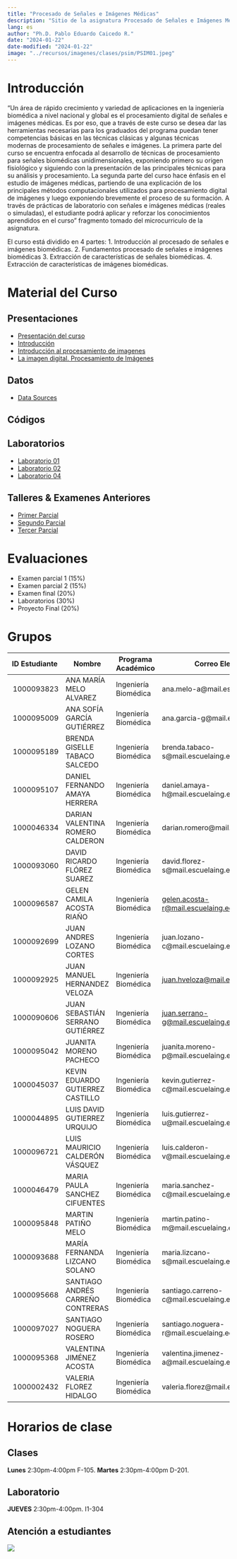 ---
title: "Procesado de Señales e Imágenes Médicas"
description: "Sitio de la asignatura Procesado de Señales e Imágenes Médicas en la Escuela Colombiana de Ingeniería"
lang: es
author: "Ph.D. Pablo Eduardo Caicedo R."
date: "2024-01-22"
date-modified: "2024-01-22"
image: "../recursos/imagenes/clases/psim/PSIM01.jpeg"
---

# Introducción

"Un área de rápido crecimiento y variedad de aplicaciones en la ingeniería biomédica a nivel nacional y global es el procesamiento digital de señales e imágenes médicas. Es por eso, que a través de este curso se desea dar las herramientas necesarias para los graduados del programa puedan tener competencias básicas en las técnicas clásicas y algunas técnicas modernas de procesamiento de señales e imágenes. La primera parte del curso se encuentra enfocada al desarrollo de técnicas de procesamiento para señales biomédicas unidimensionales, exponiendo primero su origen fisiológico y siguiendo con la presentación de las principales técnicas para su análisis y procesamiento. La segunda parte del curso hace énfasis en el estudio de imágenes médicas, partiendo de una explicación de los principales métodos computacionales utilizados para procesamiento digital de imágenes y luego exponiendo brevemente el proceso de su formación. A través de prácticas de laboratorio con señales e imágenes médicas (reales o simuladas), el estudiante podrá aplicar y reforzar los conocimientos aprendidos en el curso" fragmento tomado del microcurriculo de la asignatura.

El curso está dividido en 4 partes:
1.	Introducción al procesado de señales e imágenes biomédicas.
2.	Fundamentos procesado de señales e imágenes biomédicas
3.	Extracción de características de señales biomédicas.
4.	Extracción de características de imágenes biomédicas.

# Material del Curso

## Presentaciones

- [Presentación del curso](../presentaciones/PSIM/Lect001_Presentacion.qmd)
- [Introducción](../presentaciones/PSIM/Lect002_Intro_PSIM.qmd)
- [Introducción al procesamiento de imagenes](../presentaciones/PSIM/lect004_Intro_ImgProc.qmd)
- [La imagen digital. Procesamiento de Imágenes](../presentaciones/PSIM/Lect005_Imag_Proc_001.qmd)
  
## Datos

* [Data Sources](../presentaciones/PSIM/Asist001_SourcesData.qmd)

## Códigos


## Laboratorios

- [Laboratorio 01](../laboratorios/PSIM/eval001_ConductaEntrada.ipynb)
- [Laboratorio 02](../laboratorios/PSIM/lab02_SignalProcessing.ipynb)
- [Laboratorio 04](../laboratorios/PSIM/lab04_ManipulacionImagenes.qmd)

## Talleres \& Examenes Anteriores

- [Primer Parcial](../recursos/talleres/PSIM/examen01_p.pdf)
- [Segundo Parcial](../recursos/talleres/PSIM/examen02_p.pdf)
- [Tercer Parcial](../recursos/talleres/PSIM/examen03_p.pdf)

# Evaluaciones

-	Examen parcial 1 (15%)
-	Examen parcial 2 (15%)
-	Examen final (20%)
-	Laboratorios (30%) 
-	Proyecto Final (20%)

# Grupos

| ID Estudiante | Nombre                            | Programa Académico   | Correo Electrónico                                                                    | Grupo |
| ------------- | --------------------------------- | -------------------- | ------------------------------------------------------------------------------------- | ----- |
|  1000093823   | ANA MARÍA MELO ALVAREZ            | Ingeniería Biomédica | ana.melo-a@mail.escuelaing.edu.co                                                     | D     |
|  1000095009   | ANA SOFÍA GARCÍA GUTIÉRREZ        | Ingeniería Biomédica | ana.garcia-g@mail.escuelaing.edu.co                                                   | F     |
|  1000095189   | BRENDA GISELLE TABACO SALCEDO     | Ingeniería Biomédica | brenda.tabaco-s@mail.escuelaing.edu.co                                                | C     |
|  1000095107   | DANIEL FERNANDO AMAYA HERRERA     | Ingeniería Biomédica | daniel.amaya-h@mail.escuelaing.edu.co                                                 | I     |
|  1000046334   | DARIAN VALENTINA ROMERO CALDERON  | Ingeniería Biomédica | darian.romero@mail.escuelaing.edu.co                                                  | H     |
|  1000093060   | DAVID RICARDO FLÓREZ SUAREZ       | Ingeniería Biomédica | david.florez-s@mail.escuelaing.edu.co                                                 | A     |
|  1000096587   | GELEN CAMILA ACOSTA RIAÑO         | Ingeniería Biomédica | [gelen.acosta-r@mail.escuelaing.edu.co](mailto:gelen.acosta-r@mail.escuelaing.edu.co) | E     |
|  1000092699   | JUAN ANDRES LOZANO CORTES         | Ingeniería Biomédica | juan.lozano-c@mail.escuelaing.edu.co                                                  | D     |
|  1000092925   | JUAN MANUEL HERNANDEZ VELOZA      | Ingeniería Biomédica | [juan.hveloza@mail.escuelaing.edu.co](mailto:juan.hveloza@mail.escuelaing.edu.co)     | C     |
|  1000090606   | JUAN SEBASTIÁN SERRANO GUTIÉRREZ  | Ingeniería Biomédica | [juan.serrano-g@mail.escuelaing.edu.co](mailto:juan.serrano-g@mail.escuelaing.edu.co) | A     |
|  1000095042   | JUANITA MORENO PACHECO            | Ingeniería Biomédica | juanita.moreno-p@mail.escuelaing.edu.co                                               | I     |
|  1000045037   | KEVIN EDUARDO GUTIERREZ CASTILLO  | Ingeniería Biomédica | kevin.gutierrez-c@mail.escuelaing.edu.co                                              | B     |
|  1000044895   | LUIS DAVID GUTIERREZ URQUIJO      | Ingeniería Biomédica | luis.gutierrez-u@mail.escuelaing.edu.co                                               | B     |
|  1000096721   | LUIS MAURICIO CALDERÓN VÁSQUEZ    | Ingeniería Biomédica | luis.calderon-v@mail.escuelaing.edu.co                                                | G     |
|  1000046479   | MARIA PAULA SANCHEZ CIFUENTES     | Ingeniería Biomédica | maria.sanchez-c@mail.escuelaing.edu.co                                                | H     |
|  1000095848   | MARTIN PATIÑO MELO                | Ingeniería Biomédica | martin.patino-m@mail.escuelaing.edu.co                                                | E     |
|  1000093688   | MARÍA FERNANDA LIZCANO SOLANO     | Ingeniería Biomédica | maria.lizcano-s@mail.escuelaing.edu.co                                                | I     |
|  1000095668   | SANTIAGO ANDRÉS CARREÑO CONTRERAS | Ingeniería Biomédica | santiago.carreno-c@mail.escuelaing.edu.co                                             | G     |
|  1000097027   | SANTIAGO NOGUERA ROSERO           | Ingeniería Biomédica | santiago.noguera-r@mail.escuelaing.edu.co                                             | H     |
|  1000095368   | VALENTINA JIMÉNEZ ACOSTA          | Ingeniería Biomédica | valentina.jimenez-a@mail.escuelaing.edu.co                                            | F     |
|  1000002432   | VALERIA FLOREZ HIDALGO            | Ingeniería Biomédica | valeria.florez@mail.escuelaing.edu.co                                                 | B     |

# Horarios de clase

## Clases

**Lunes** 2:30pm-4:00pm F-105. **Martes** 2:30pm-4:00pm  D-201.

## Laboratorio

 **JUEVES** 2:30pm-4:00pm. I1-304

## Atención a estudiantes

::: {.column-margin}
![](../recursos/imagenes/generales/Escuela_Rosario_logo.png)
:::